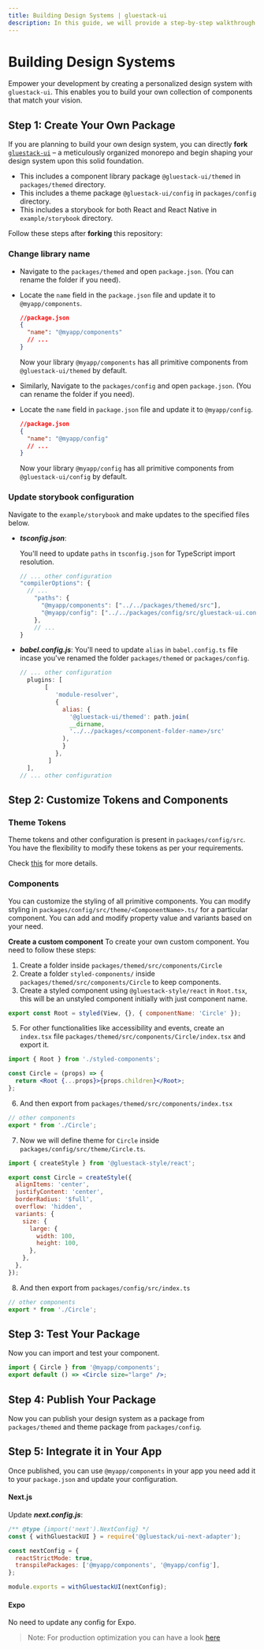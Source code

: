 ```yaml
---
title: Building Design Systems | gluestack-ui
description: In this guide, we will provide a step-by-step walkthrough on how to create your own design system
---
```



<Meta title="ui/Guides/Building Design Systems" />

# Building Design Systems

Empower your development by creating a personalized design system with `gluestack-ui`.
This enables you to build your own collection of components that match your vision.

## Step 1: Create Your Own Package

If you are planning to build your own design system, you can directly **fork** [`gluestack-ui`](https://github.com/gluestack/gluestack-ui) – a meticulously organized monorepo and begin shaping your design system upon this solid foundation.

- This includes a component library package `@gluestack-ui/themed` in `packages/themed` directory.
- This includes a theme package `@gluestack-ui/config` in `packages/config` directory.
- This includes a storybook for both React and React Native in `example/storybook` directory.

Follow these steps after **forking** this repository:

### Change library name

- Navigate to the `packages/themed` and open `package.json`. (You can rename the folder if you need).
- Locate the `name` field in the `package.json` file and update it to `@myapp/components`.

  ```json
  //package.json
  {
    "name": "@myapp/components"
    // ...
  }
  ```

  Now your library `@myapp/components` has all primitive components from `@gluestack-ui/themed` by default.

- Similarly, Navigate to the `packages/config` and open `package.json`. (You can rename the folder if you need).
- Locate the `name` field in `package.json` file and update it to `@myapp/config`.

  ```json
  //package.json
  {
    "name": "@myapp/config"
    // ...
  }
  ```

  Now your library `@myapp/config` has all primitive components from `@gluestack-ui/config` by default.

### Update storybook configuration

Navigate to the `example/storybook` and make updates to the specified files below.

- **_tsconfig.json_**:

  You'll need to update `paths` in `tsconfig.json` for TypeScript import resolution.

  ```jsx
  // ... other configuration
  "compilerOptions": {
    // ...
      "paths": {
        "@myapp/components": ["../../packages/themed/src"],
        "@myapp/config": ["../../packages/config/src/gluestack-ui.config"],
      },
      // ...
  }
  ```

- **_babel.config.js_**:
  You'll need to update `alias` in `babel.config.ts` file incase you've renamed the folder `packages/themed` or `packages/config`.
  ```jsx
  // ... other configuration
    plugins: [
         [
            'module-resolver',
            {
              alias: {
                '@gluestack-ui/themed': path.join(
                __dirname,
                '../../packages/<component-folder-name>/src'
              ),
              }
            },
          ]
    ],
  // ... other configuration
  ```

## Step 2: Customize Tokens and Components

### Theme Tokens

Theme tokens and other configuration is present in `packages/config/src`. You have the flexibility to modify these tokens as per your requirements.

Check [this](/ui/docs/theme-configuration/customizing-theme) for more details.

### Components

You can customize the styling of all primitive components. You can modify styling in `packages/config/src/theme/<ComponentName>.ts/` for a particular component. You can add and modify property value and variants based on your need.

**Create a custom component**
To create your own custom component. You need to follow these steps:

1. Create a folder inside `packages/themed/src/components/Circle`
2. Create a folder `styled-components/` inside `packages/themed/src/components/Circle` to keep components.
3. Create a styled component using `@gluestack-style/react` in `Root.tsx`, this will be an unstyled component initially with just component name.

```jsx
export const Root = styled(View, {}, { componentName: 'Circle' });
```

5. For other functionalities like accessibility and events, create an `index.tsx` file `packages/themed/src/components/Circle/index.tsx` and export it.

```jsx
import { Root } from './styled-components';

const Circle = (props) => {
  return <Root {...props}>{props.children}</Root>;
};
```

6. And then export from `packages/themed/src/components/index.tsx`

```jsx
// other components
export * from './Circle';
```

7. Now we will define theme for `Circle` inside `packages/config/src/theme/Circle.ts`.

```jsx
import { createStyle } from '@gluestack-style/react';

export const Circle = createStyle({
  alignItems: 'center',
  justifyContent: 'center',
  borderRadius: '$full',
  overflow: 'hidden',
  variants: {
    size: {
      large: {
        width: 100,
        height: 100,
      },
    },
  },
});
```

8. And then export from `packages/config/src/index.ts`

```jsx
// other components
export * from './Circle';
```

## Step 3: Test Your Package

Now you can import and test your component.

```jsx
import { Circle } from '@myapp/components';
export default () => <Circle size="large" />;
```

## Step 4: Publish Your Package

Now you can publish your design system as a package from `packages/themed` and theme package from `packages/config`.

## Step 5: Integrate it in Your App

Once published, you can use `@myapp/components` in your app you need add it to your `package.json` and update your configuration.

#### Next.js

Update **_next.config.js_**:

```jsx
/** @type {import('next').NextConfig} */
const { withGluestackUI } = require('@gluestack/ui-next-adapter');

const nextConfig = {
  reactStrictMode: true,
  transpilePackages: ['@myapp/components', '@myapp/config'],
};

module.exports = withGluestackUI(nextConfig);
```

#### Expo

No need to update any config for Expo.

> Note: For production optimization you can have a look [here](/docs/production-optimizations/babel-plugin)
